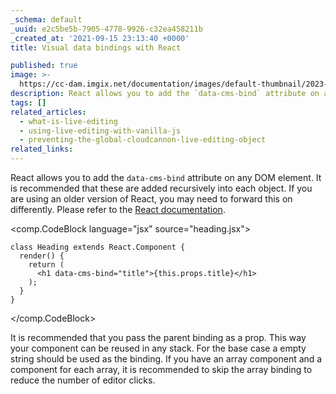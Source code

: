 ```yaml
---
_schema: default
_uuid: e2c5be5b-7905-4778-9926-c32ea458211b
_created_at: '2021-09-15 23:13:40 +0000'
title: Visual data bindings with React

published: true
image: >-
  https://cc-dam.imgix.net/documentation/images/default-thumbnail/2023-Q4/CloudCannon-Documentation-Thumbnail.png
description: React allows you to add the `data-cms-bind` attribute on any DOM element
tags: []
related_articles:
  - what-is-live-editing
  - using-live-editing-with-vanilla-js
  - preventing-the-global-cloudcannon-live-editing-object
related_links:
---
```

React allows you to add the `data-cms-bind` attribute on any DOM element. It is recommended that these are added recursively into each object. If you are using an older version of React, you may need to forward this on differently. Please refer to the [React documentation](https://reactjs.org/blog/2017/09/08/dom-attributes-in-react-16.html#data-and-aria-attributes).

<comp.CodeBlock language="jsx" source="heading.jsx">
```
class Heading extends React.Component {
  render() {
    return (
      <h1 data-cms-bind="title">{this.props.title}</h1>
    );
  }
}
```
</comp.CodeBlock>

It is recommended that you pass the parent binding as a prop. This way your component can be reused in any stack. For the base case a empty string should be used as the binding. If you have an array component and a component for each array, it is recommended to skip the array binding to reduce the number of editor clicks.
